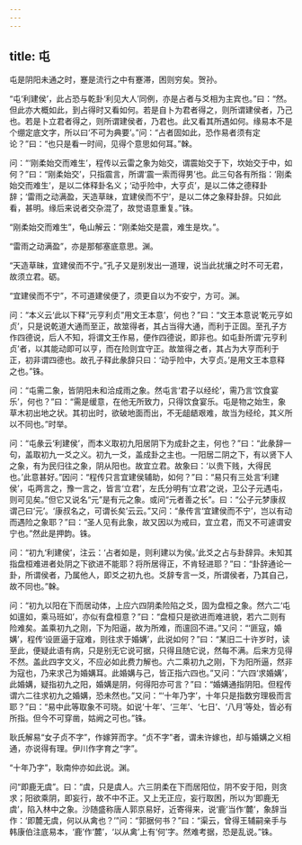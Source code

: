 ```yaml
---
---
---
```

title: 屯
---







屯是阴阳未通之时，蹇是流行之中有蹇滞，困则穷矣。贺孙。

“屯‘利建侯’，此占恐与乾卦‘利见大人’同例，亦是占者与爻相为主宾也。”曰：“然。但此亦大概如此，到占得时又看如何。若是自卜为君者得之，则所谓建侯者，乃己也。若是卜立君者得之，则所谓建侯者，乃君也。此又看其所遇如何。缘易本不是个绷定底文字，所以曰‘不可为典要’。”问：“占者固如此，恐作易者须有定论？”曰：“也只是看一时间，见得个意思如何耳。”榦。

问：“‘刚柔始交而难生’，程传以云雷之象为始交，谓震始交于下，坎始交于中，如何？”曰：“刚柔始交’，只指震言，所谓‘震一索而得男’也。此三句各有所指：‘刚柔始交而难生’，是以二体释卦名义；‘动乎险中，大亨贞’，是以二体之德释卦辞；‘雷雨之动满盈，天造草昧，宜建侯而不宁’，是以二体之象释卦辞。只如此看，甚明。缘后来说者交杂混了，故觉语意重复。”铢。

“刚柔始交而难生”，龟山解云：“刚柔始交是震，难生是坎。”。

“雷雨之动满盈”，亦是那郁塞底意思。渊。

“天造草昧，宜建侯而不宁。”孔子又是别发出一道理，说当此扰攘之时不可无君，故须立君。砺。

“宜建侯而不宁”，不可道建侯便了，须更自以为不安宁，方可。渊。

问：“本义云‘此以下释“元亨利贞”用文王本意’，何也？”曰：“文王本意说‘乾元亨如贞’，只是说乾道大通而至正，故筮得者，其占当得大通，而利于正固。至孔子方作四德说，后人不知，将谓文王作易，便作四德说，即非也。如屯卦所谓‘元亨利贞’者，以其能动即可以亨，而在险则宜守正。故筮得之者，其占为大亨而利于正，初非谓四德也。故孔子释此彖辞只曰：‘动乎险中，大亨贞。’是用文王本意释之也。”铢。

问：“屯需二象，皆阴阳未和洽成雨之象。然屯言‘君子以经纶’，需乃言‘饮食宴乐’，何也？”曰：“需是缓意，在他无所致力，只得饮食宴乐。屯是物之始生，象草木初出地之状。其初出时，欲破地面而出，不无龃龉艰难，故当为经纶，其义所以不同也。”时举。

问：“屯彖云‘利建侯’，而本义取初九阳居阴下为成卦之主，何也？”曰：“此彖辞一句，盖取初九一爻之义。初九一爻，盖成卦之主也。一阳居二阴之下，有以贤下人之象，有为民归往之象，阴从阳也。故宜立君。故象曰：‘以贵下贱，大得民也。’此意甚好。”因问：“程传只言宜建侯辅助，如何？”曰：“易只有三处言‘利建侯’，屯两言之，豫一言之，皆言‘立君’，左氏分明有‘立君’之说，卫公子元遇屯，则可见矣。”但它又说名“元”是有元之象。或问“元者善之长”。曰：“公子元梦康叔谓己曰‘元’。‘康叔名之，可谓长矣’云云。”又问：“彖传言‘宜建侯而不宁’，岂以有动而遇险之象耶？”曰：“圣人见有此象，故又因以为戒曰，宜立君，而又不可遽谓安宁也。”然此是押韵。铢。

问：“初九‘利建侯’，注云：‘占者如是，则利建以为侯。’此爻之占与卦辞异。未知其指盘桓难进者处阴之下欲进不能耶？将所居得正，不肯轻进耶？”曰：“卦辞通论一卦，所谓侯者，乃属他人，即爻之初九也。爻辞专言一爻，所谓侯者，乃其自己，故不同也。”榦。

问：“初九以阳在下而居动体，上应六四阴柔险陷之爻，固为盘桓之象。然六二‘屯如邅如，乘马班如’，亦似有盘桓意？”曰：“盘桓只是欲进而难进貌，若六二则有险难矣。盖乘初九之刚，下为阳逼，故为所难，而邅回不进。”又问：“‘匪寇，婚媾’，程传‘设匪逼于寇难，则往求于婚媾’，此说如何？”曰：“某旧二十许岁时，读至此，便疑此语有病，只是别无它说可据，只得且随它说，然每不满。后来方见得不然。盖此四字文义，不应必如此费力解也。六二乘初九之刚，下为阳所逼，然非为寇也，乃来求己为婚媾耳。此婚媾与己，皆正指六四也。”又问：“六四‘求婚媾’，此婚媾，疑指初九之阳，婚媾是阴，何得阳亦可言？”曰：“婚媾通指阴阳。但程传谓六二往求初九之婚媾，恐未然也。”又问：“‘十年乃字’，十年只是指数穷理极而言耶？”曰：“易中此等取象不可晓。如说‘十年’、‘三年’、‘七日’、‘八月’等处，皆必有所指。但今不可穿凿，姑阙之可也。”铢。

耿氏解易“女子贞不字”，作嫁笄而字。“贞不字”者，谓未许嫁也，却与婚媾之义相通，亦说得有理。伊川作字育之“字”。

“十年乃字”，耿南仲亦如此说。渊。

问“即鹿无虞”。曰：“虞，只是虞人。六三阴柔在下而居阳位，阴不安于阳，则贪求；阳欲乘阴，即妄行，故不中不正。又上无正应，妄行取困，所以为‘即鹿无虞’，陷入林中之象。沙随盛称唐人郭京易好，近寄得来，说‘鹿’当作‘麓’，象辞当作：‘即麓无虞，何以从禽也？’”问：“郭据何书？”曰：“渠云，曾得王辅嗣亲手与韩康伯注底易本，‘鹿’作‘麓’，‘以从禽’上有‘何’字。然难考据，恐是乱说。”铢。